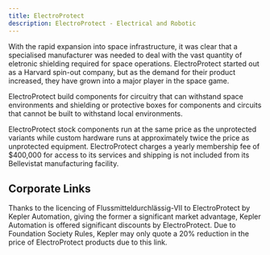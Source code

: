 ```yaml
---
title: ElectroProtect
description: ElectroProtect - Electrical and Robotic
---
```


With the rapid expansion into space infrastructure, it was clear that a specialised manufacturer was needed to deal with the vast quantity of eletronic shielding required for space operations. ElectroProtect started out as a Harvard spin-out company, but as the demand for their product increased, they have grown into a major player in the space game.

ElectroProtect build components for circuitry that can withstand space environments and shielding or protective boxes for components and circuits that cannot be built to withstand local environments.

ElectroProtect stock components run at the same price as the unprotected variants while custom hardware runs at approximately twice the price as unprotected equipment. ElectroProtect charges a yearly membership fee of $400,000 for access to its services and shipping is not included from its Bellevistat manufacturing facility.

## Corporate Links
Thanks to the licencing of Flussmitteldurchlässig-VII to ElectroProtect by Kepler Automation, giving the former a significant market advantage, Kepler Automation is offered significant discounts by ElectroProtect. Due to Foundation Society Rules, Kepler may only quote a 20% reduction in the price of ElectroProtect products due to this link.
